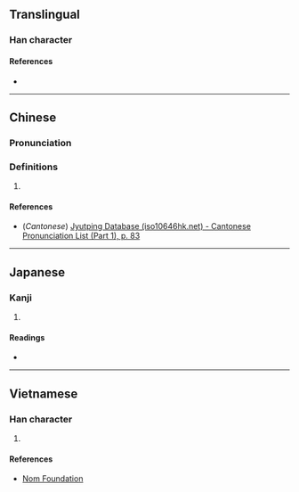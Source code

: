 {{character info/new}}
==Translingual==

===Han character===
{{Han char|rn=30|rad=口|as=12|sn=15|four=|canj=RQHF|ids=⿰口絜}}

====References====
* {{Han ref|kx=0208.100|dkj=04290|dj=0431.060|hdz=10680.050|uh=5644|ud=22084}}

----

==Chinese==
{{zh-forms}}

===Pronunciation===
{{zh-pron
|m=chī
|c=hek3
|mc=
|oc=
|ma=
|cat=
}}

===Definitions===
{{zh-hanzi}}

# {{rfdef|zh}}

====References====
* (''Cantonese'') [http://www.iso10646hk.net/jp/document/download.jsp Jyutping Database (iso10646hk.net) - Cantonese Pronunciation List (Part 1), p. 83]

----

==Japanese==

===Kanji===
{{ja-kanji|grade=|rs=口12}}

# {{rfdef|ja|sort=口12}}

====Readings====
* {{ja-readings|on=[[きつ]] (kitsu)|kun=}}

----

==Vietnamese==

===Han character===
{{vi-hantu|[[khịt]]|rs=口12}}

# {{rfdef|vi|sort=口12}}

====References====
* [http://nomfoundation.org/common/nom_details.php?codepoint=5644 Nom Foundation]